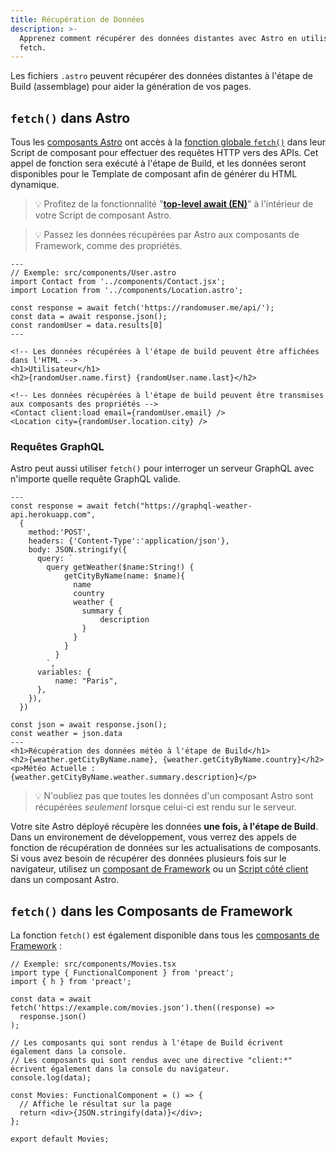 ```yaml
---
title: Récupération de Données
description: >-
  Apprenez comment récupérer des données distantes avec Astro en utilisant l'API
  fetch.
---
```


Les fichiers `.astro` peuvent récupérer des données distantes à l'étape de Build (assemblage) pour aider la génération de vos pages.

## `fetch()` dans Astro

Tous les [composants Astro](/fr/core-concepts/astro-components/) ont accès à la [fonction globale `fetch()`](https://developer.mozilla.org/fr/docs/Web/API/fetch) dans leur Script de composant pour effectuer des requêtes HTTP vers des APIs. Cet appel de fonction sera exécuté à l'étape de Build, et les données seront disponibles pour le Template de composant afin de générer du HTML dynamique.

> 💡 Profitez de la fonctionnalité "[**top-level await (EN)**](https://developer.mozilla.org/en-US/docs/Web/JavaScript/Reference/Operators/await#top_level_await)" à l'intérieur de votre Script de composant Astro.

> 💡 Passez les données récupérées par Astro aux composants de Framework, comme des propriétés.

```astro
---
// Exemple: src/components/User.astro
import Contact from '../components/Contact.jsx';
import Location from '../components/Location.astro';

const response = await fetch('https://randomuser.me/api/');
const data = await response.json();
const randomUser = data.results[0]
---

<!-- Les données récupérées à l'étape de build peuvent être affichées dans l'HTML -->
<h1>Utilisateur</h1>
<h2>{randomUser.name.first} {randomUser.name.last}</h2>

<!-- Les données récupérées à l'étape de build peuvent être transmises aux composants des propriétés -->
<Contact client:load email={randomUser.email} />
<Location city={randomUser.location.city} />
```

### Requêtes GraphQL

Astro peut aussi utiliser `fetch()` pour interroger un serveur GraphQL avec n'importe quelle requête GraphQL valide.

```astro
---
const response = await fetch("https://graphql-weather-api.herokuapp.com",
  {
    method:'POST',
    headers: {'Content-Type':'application/json'},
    body: JSON.stringify({
      query: `
        query getWeather($name:String!) {
            getCityByName(name: $name){
              name
              country
              weather {
                summary {
                    description
                }
              }
            }
          }
        `,
      variables: {
          name: "Paris",
      },
    }),
  })

const json = await response.json();
const weather = json.data
---
<h1>Récupération des données météo à l'étape de Build</h1>
<h2>{weather.getCityByName.name}, {weather.getCityByName.country}</h2>
<p>Météo Actuelle : {weather.getCityByName.weather.summary.description}</p>
```

> 💡 N'oubliez pas que toutes les données d'un composant Astro sont récupérées _seulement_ lorsque celui-ci est rendu sur le serveur.

Votre site Astro déployé récupère les données **une fois, à l'étape de Build**. Dans un environement de développement, vous verrez des appels de fonction de récupération de données sur les actualisations de composants. Si vous avez besoin de récupérer des données plusieurs fois sur le navigateur, utilisez un [composant de Framework](/fr/core-concepts/framework-components/) ou un [Script côté client](/fr/core-concepts/astro-components/#scripts-côté-client) dans un composant Astro.

## `fetch()` dans les Composants de Framework

La fonction `fetch()` est également disponible dans tous les [composants de Framework](/fr/core-concepts/framework-components/) :

```tsx
// Exemple: src/components/Movies.tsx
import type { FunctionalComponent } from 'preact';
import { h } from 'preact';

const data = await fetch('https://example.com/movies.json').then((response) =>
  response.json()
);

// Les composants qui sont rendus à l'étape de Build écrivent également dans la console.
// Les composants qui sont rendus avec une directive "client:*" écrivent également dans la console du navigateur.
console.log(data);

const Movies: FunctionalComponent = () => {
  // Affiche le résultat sur la page
  return <div>{JSON.stringify(data)}</div>;
};

export default Movies;
```

